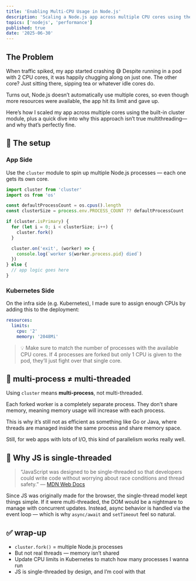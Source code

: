 ```yaml
---
title: 'Enabling Multi-CPU Usage in Node.js'
description: 'Scaling a Node.js app across multiple CPU cores using the cluster module and Kubernetes.'
topics: ['nodejs', 'performance']
published: true
date: '2025-06-30'
---
```


## The Problem

When traffic spiked, my app started crashing 😅
Despite running in a pod with 2 CPU cores, it was happily chugging along on just one.
The other core? Just sitting there, sipping tea or whatever idle cores do.

Turns out, Node.js doesn’t automatically use multiple cores, so even though more resources were available, the app hit its limit and gave up.

Here’s how I scaled my app across multiple cores using the built-in cluster module, plus a quick dive into why this approach isn’t true multithreading—and why that’s perfectly fine.

## 🔧 The setup

### App Side

Use the `cluster` module to spin up multiple Node.js processes — each one gets its own core.

```ts
import cluster from 'cluster'
import os from 'os'

const defaultProcessCount = os.cpus().length
const clusterSize = process.env.PROCESS_COUNT ?? defaultProcessCount

if (cluster.isPrimary) {
  for (let i = 0; i < clusterSize; i++) {
    cluster.fork()
  }

  cluster.on('exit', (worker) => {
    console.log(`worker ${worker.process.pid} died`)
  })
} else {
  // app logic goes here
}
```

### Kubernetes Side

On the infra side (e.g. Kubernetes), I made sure to assign enough CPUs by adding this to the deployment:

```yaml
resources:
  limits:
    cpu: '2'
    memory: '2048Mi'
```

> 💡 Make sure to match the number of processes with the available CPU cores. If 4 processes are forked but only 1 CPU is given to the pod, they’ll just fight over that single core.

## 🧠 multi-process ≠ multi-threaded

Using `cluster` means **multi-process**, not multi-threaded.

Each forked worker is a completely separate process. They don’t share memory, meaning memory usage will increase with each process.

This is why it’s still not as efficient as something like Go or Java, where threads are managed inside the same process and share memory space.

Still, for web apps with lots of I/O, this kind of parallelism works really well.

## 💭 Why JS is single-threaded

> “JavaScript was designed to be single-threaded so that developers could write code without worrying about race conditions and thread safety.”
> — [MDN Web Docs](https://developer.mozilla.org/en-US/docs/Web/JavaScript/EventLoop)

Since JS was originally made for the browser, the single-thread model kept things simple.
If it were multi-threaded, the DOM would be a nightmare to manage with concurrent updates.
Instead, async behavior is handled via the event loop — which is why `async/await` and `setTimeout` feel so natural.

## ✅ wrap-up

- `cluster.fork()` = multiple Node.js processes
- But not real threads — memory isn’t shared
- Update CPU limits in Kubernetes to match how many processes I wanna run
- JS is single-threaded by design, and I’m cool with that
